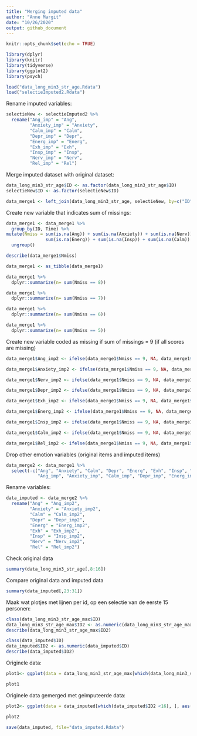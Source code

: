 ```yaml
---
title: "Merging imputed data"
author: "Anne Margit"
date: "10/26/2020"
output: github_document
---
```


```r
knitr::opts_chunk$set(echo = TRUE)
```

```r
library(dplyr)
library(knitr)
library(tidyverse)
library(ggplot2)
library(psych)
```

```r
load("data_long_min3_str_age.Rdata")
load("selectieImputed2.Rdata")
```

Rename imputed variables: 
```r
selectieNew <- selectieImputed2 %>%
  rename("Ang_imp" = "Ang",
         "Anxiety_imp" = "Anxiety",
         "Calm_imp" = "Calm",
         "Depr_imp" = "Depr",
         "Energ_imp" = "Energ",
         "Exh_imp" = "Exh",
         "Insp_imp" = "Insp",
         "Nerv_imp" = "Nerv",
         "Rel_imp" = "Rel") 
```

Merge imputed dataset with original dataset:
```r
data_long_min3_str_age$ID <- as.factor(data_long_min3_str_age$ID)
selectieNew$ID <- as.factor(selectieNew$ID)

data_merge1 <- left_join(data_long_min3_str_age, selectieNew, by=c("ID", "Time"))
```

Create new variable that indicates sum of missings:
```r
data_merge1 <- data_merge1 %>%
  group_by(ID, Time) %>%
mutate(Nmiss = sum(is.na(Ang)) + sum(is.na(Anxiety)) + sum(is.na(Nerv)) + sum(is.na(Depr)) + sum(is.na(Exh)) + 
               sum(is.na(Energ)) + sum(is.na(Insp)) + sum(is.na(Calm)) + sum(is.na(Rel))) %>%
  ungroup()
```

```r
describe(data_merge1$Nmiss)

data_merge1 <- as_tibble(data_merge1)

data_merge1 %>%
  dplyr::summarize(n= sum(Nmiss == 8))

data_merge1 %>%
  dplyr::summarize(n= sum(Nmiss == 7))

data_merge1 %>%
  dplyr::summarize(n= sum(Nmiss == 6))

data_merge1 %>%
  dplyr::summarize(n= sum(Nmiss == 5))
```

Create new variable coded as missing if sum of missings = 9 (if all scores are missing)
```r
data_merge1$Ang_imp2 <- ifelse(data_merge1$Nmiss == 9, NA, data_merge1$Ang_imp)

data_merge1$Anxiety_imp2 <- ifelse(data_merge1$Nmiss == 9, NA, data_merge1$Anxiety_imp)

data_merge1$Nerv_imp2 <- ifelse(data_merge1$Nmiss == 9, NA, data_merge1$Nerv_imp)

data_merge1$Depr_imp2 <- ifelse(data_merge1$Nmiss == 9, NA, data_merge1$Depr_imp)

data_merge1$Exh_imp2 <- ifelse(data_merge1$Nmiss == 9, NA, data_merge1$Exh_imp)

data_merge1$Energ_imp2 <- ifelse(data_merge1$Nmiss == 9, NA, data_merge1$Energ_imp)

data_merge1$Insp_imp2 <- ifelse(data_merge1$Nmiss == 9, NA, data_merge1$Insp_imp)

data_merge1$Calm_imp2 <- ifelse(data_merge1$Nmiss == 9, NA, data_merge1$Calm_imp)

data_merge1$Rel_imp2 <- ifelse(data_merge1$Nmiss == 9, NA, data_merge1$Rel_imp)
```

Drop other emotion variables (original items and imputed items)
```r
data_merge2 <- data_merge1 %>%
  select(-c("Ang", "Anxiety", "Calm", "Depr", "Energ", "Exh", "Insp", "Nerv", "Rel",
            "Ang_imp", "Anxiety_imp", "Calm_imp", "Depr_imp", "Energ_imp", "Exh_imp", "Insp_imp", "Nerv_imp", "Rel_imp"))
```

Rename variables:
```r
data_imputed <- data_merge2 %>%
  rename("Ang" = "Ang_imp2",
         "Anxiety" = "Anxiety_imp2",
         "Calm" = "Calm_imp2",
         "Depr" = "Depr_imp2",
         "Energ" = "Energ_imp2",
         "Exh" = "Exh_imp2",
         "Insp" = "Insp_imp2",
         "Nerv" = "Nerv_imp2",
         "Rel" = "Rel_imp2") 
```

Check original data
```r
summary(data_long_min3_str_age[,8:16])
```
Compare original data and imputed data
```r
summary(data_imputed[,23:31])
```

Maak wat plotjes met lijnen per id, op een selectie van de eerste 15 personen:
```r
class(data_long_min3_str_age_max$ID)
data_long_min3_str_age_max$ID2 <- as.numeric(data_long_min3_str_age_max$ID)
describe(data_long_min3_str_age_max$ID2)
```

```r
class(data_imputed$ID)
data_imputed$ID2 <- as.numeric(data_imputed$ID)
describe(data_imputed$ID2)
```

Originele data:
```r
plot1<- ggplot(data = data_long_min3_str_age_max[which(data_long_min3_str_age_max$ID2 <16), ], aes(x = Time, y = Ang, color=as.factor(ID2))) + geom_line() + geom_point() + facet_wrap(. ~ ID2, nrow=3)

plot1
```

Originele data gemerged met geimputeerde data:
```r
plot2<- ggplot(data = data_imputed[which(data_imputed$ID2 <16), ], aes(x = Time, y = Ang, color=as.factor(ID2))) + geom_line() + geom_point() + facet_wrap(. ~ ID2, nrow=3)

plot2
```

```r
save(data_imputed, file="data_imputed.Rdata")
```


